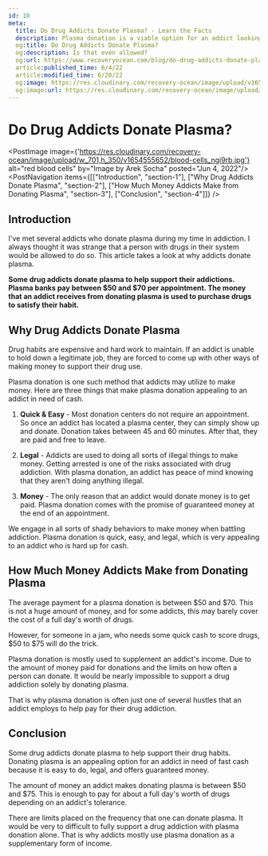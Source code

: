 ```yaml
---
id: 10
meta:
  title: Do Drug Addicts Donate Plasma? - Learn the Facts
  description: Plasma donation is a viable option for an addict looking to make some quick cash. 
  og:title: Do Drug Addicts Donate Plasma?
  og:description: Is that even allowed?
  og:url: https://www.recoveryocean.com/blog/do-drug-addicts-donate-plasma
  article:published_time: 6/4/22
  article:modified_time: 6/20/22
  og:image: https://res.cloudinary.com/recovery-ocean/image/upload/v1654555652/blood-cells_ngi9rb.jpg
  og:image:url: https://res.cloudinary.com/recovery-ocean/image/upload/v1654555652/blood-cells_ngi9rb.jpg
---
```



# Do Drug Addicts Donate Plasma?
<PostImage image={'https://res.cloudinary.com/recovery-ocean/image/upload/w_701,h_350/v1654555652/blood-cells_ngi9rb.jpg'} alt="red blood cells" by="Image by Arek Socha" posted="Jun 4, 2022"/>
<PostNavigation items={[["Introduction", "section-1"], ["Why Drug Addicts Donate Plasma", "section-2"], ["How Much Money Addicts Make from Donating Plasma", "section-3"], ["Conclusion", "section-4"]]} />

<span id="section-1"></span>
## Introduction

I've met several addicts who donate plasma during my time in addiction. I always thought it was strange that a person with drugs in their system would be allowed to do so. This article takes a look at why addicts donate plasma.

<strong>Some drug addicts donate plasma to help support their addictions. Plasma banks pay between $50 and $70 per appointment. The money that an addict receives from donating plasma is used to purchase drugs to satisfy their habit.</strong>

<span id="section-2"></span>
## Why Drug Addicts Donate Plasma

Drug habits are expensive and hard work to maintain. If an addict is unable to hold down a legitimate job, they are forced to come up with other ways of making money to support their drug use.

Plasma donation is one such method that addicts may utilize to make money. Here are three things that make plasma donation appealing to an addict in need of cash.

1. **Quick & Easy** - Most donation centers do not require an appointment. So once an addict has located a plasma center, they can simply show up and donate. Donation takes between 45 and 60 minutes. After that, they are paid and free to leave.

2. **Legal** - Addicts are used to doing all sorts of illegal things to make money. Getting arrested is one of the risks associated with drug addiction. With plasma donation, an addict has peace of mind knowing that they aren't doing anything illegal.

3. **Money** - The only reason that an addict would donate money is to get paid. Plasma donation comes with the promise of guaranteed money at the end of an appointment. 

We engage in all sorts of shady behaviors to make money when battling addiction. Plasma donation is quick, easy, and legal, which is very appealing to an addict who is hard up for cash.

<span id="section-3"></span>
## How Much Money Addicts Make from Donating Plasma 

The average payment for a plasma donation is between $50 and $70. This is not a huge amount of money, and for some addicts, this may barely cover the cost of a full day's worth of drugs.

However, for someone in a jam, who needs some quick cash to score drugs, $50 to $75 will do the trick.

Plasma donation is mostly used to supplement an addict's income. Due to the amount of money paid for donations and the limits on how often a person can donate. It would be nearly impossible to support a drug addiction solely by donating plasma.

That is why plasma donation is often just one of several hustles that an addict employs to help pay for their drug addiction.

<span id="section-4"></span>
## Conclusion

Some drug addicts donate plasma to help support their drug habits. Donating plasma is an appealing option for an addict in need of fast cash because it is easy to do, legal, and offers guaranteed money.

The amount of money an addict makes donating plasma is between $50 and $75. This is enough to pay for about a full day's worth of drugs depending on an addict's tolerance.

There are limits placed on the frequency that one can donate plasma. It would be very to difficult to fully support a drug addiction with plasma donation alone. That is why addicts mostly use plasma donation as a supplementary form of income.